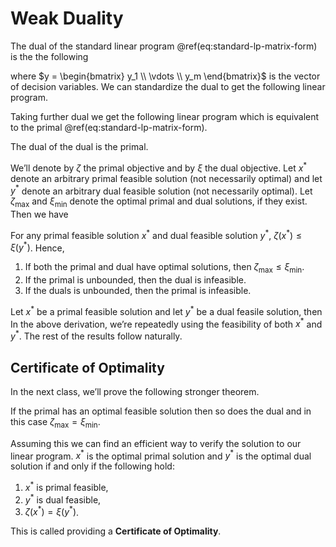 # Weak Duality

The dual of the standard linear program \@ref(eq:standard-lp-matrix-form) is the the following

\begin{equation}
  \begin{aligned}
    \mbox{minimize: } && b^T y & \\
    \mbox{subject to: } 
      && A^T y & \geq c \\
      && y & \geq 0,
  \end{aligned}
  (\#eq:dual-lp-matrix-form)
\end{equation}

where $y = \begin{bmatrix} y_1 \\ \vdots \\ y_m \end{bmatrix}$ is the vector of decision variables.
We can standardize the dual to get the following linear program.

\begin{equation}
  \begin{aligned}
    \mbox{maximize: } && - b^T y & \\
    \mbox{subject to: } 
      && -A^T y & \leq -c \\
      && y & \geq 0,
  \end{aligned}
\end{equation}

Taking further dual we get the following linear program which is equivalent to the primal \@ref(eq:standard-lp-matrix-form).

\begin{equation}
  \begin{aligned}
    \mbox{minimize: } && -(-c^T)^T z & \\
    \mbox{subject to: } 
      && (-A^T)^T z & \geq -b \\
      && z & \geq 0,
  \end{aligned}
\end{equation}

::: {.theorem}
The dual of the dual is the primal.
:::

We'll denote by $\zeta$ the primal objective and by $\xi$ the dual objective. Let $x^*$ denote an arbitrary primal feasible solution (not necessarily optimal) and let $y^*$ denote an arbitrary dual feasible solution (not necessarily optimal). Let $\zeta_\max$ and $\xi_\min$ denote the optimal primal and dual solutions, if they exist. Then we have 

\begin{align}
  \zeta_\max = \max_{x^*} \zeta(x^*) \qquad \mbox{ and } \qquad
  \xi_\min = \min_{y^*} \xi(y^*).
\end{align}

::: {.theorem name="Weak Duality" #weak-duality}

For any primal feasible solution $x^*$ and dual feasible solution $y^*$, $\zeta(x^*) \le \xi(y^*)$. Hence,

1. If both the primal and dual have optimal solutions, then $\zeta_\max \le \xi_\min$.
2. If the primal is unbounded, then the dual is infeasible.
3. If the duals is unbounded, then the primal is infeasible.
:::

::: {.proof}
Let $x^*$ be a primal feasible solution and let $y^*$ be a dual feasile solution, then
\begin{align}
  \zeta(x^*)
  & = c^T x^* \\
  & = (x^*)^T c \\
  & \le (x^*)^T A^T y^* \\
  & = (A x^*)^T y^* \\
  & \le b^T y^* \\
  & = \xi(y^*).
\end{align}
In the above derivation, we're repeatedly using the feasibility of both $x^*$ and $y^*$. 
The rest of the results follow naturally.
:::

## Certificate of Optimality

In the next class, we'll prove the following stronger theorem.

::: {.theorem}

If the primal has an optimal feasible solution then so does the dual and in this case $\zeta_\max = \xi_\min$.
:::

Assuming this we can find an efficient way to verify the solution to our linear program. $x^*$ is the optimal primal solution and $y^*$ is the optimal dual solution if and only if the following hold:

1. $x^*$ is primal feasible,
1. $y^*$ is dual feasible,
1. $\zeta(x^*) = \xi(y^*)$.

This is called providing a **Certificate of Optimality**.
